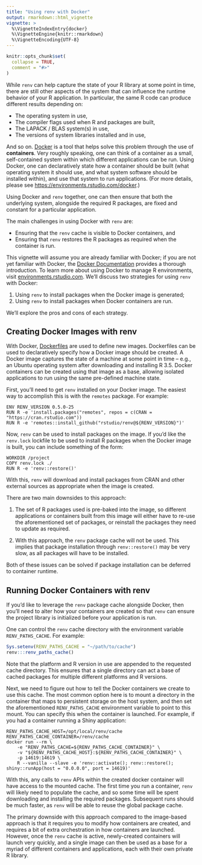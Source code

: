 ```yaml
---
title: "Using renv with Docker"
output: rmarkdown::html_vignette
vignette: >
  %\VignetteIndexEntry{docker}
  %\VignetteEngine{knitr::rmarkdown}
  %\VignetteEncoding{UTF-8}
---
```


```r
knitr::opts_chunk$set(
  collapse = TRUE,
  comment = "#>"
)
```

While `renv` can help capture the state of your R library at some point in time,
there are still other aspects of the system that can influence the runtime
behavior of your R application. In particular, the same R code can produce
different results depending on:

- The operating system in use,
- The compiler flags used when R and packages are built,
- The LAPACK / BLAS system(s) in use,
- The versions of system libraries installed and in use,

And so on. [Docker](https://www.docker.com/) is a tool that helps solve this
problem through the use of __containers__. Very roughly speaking, one can think
of a container as a small, self-contained system within which different
applications can be run. Using Docker, one can declaratively state how a
container should be built (what operating system it should use, and what system
software should be installed within), and use that system to run applications.
(For more details, please see <https://environments.rstudio.com/docker>.)

Using Docker and `renv` together, one can then ensure that both the underlying
system, alongside the required R packages, are fixed and constant for a
particular application.

The main challenges in using Docker with `renv` are:

- Ensuring that the `renv` cache is visible to Docker containers, and
- Ensuring that `renv` restores the R packages as required when the
  container is run.

This vignette will assume you are already familiar with Docker; if you are not
yet familiar with Docker, the [Docker Documentation](https://docs.docker.com/)
provides a thorough introduction. To learn more about using Docker to manage R
environments, visit
[environments.rstudio.com](https://environments.rstudio.com/docker.html). We'll
discuss two strategies for using `renv` with Docker:

1. Using `renv` to install packages when the Docker image is generated;
2. Using `renv` to install packages when Docker containers are run.

We'll explore the pros and cons of each strategy.

## Creating Docker Images with renv

With Docker, [Dockerfiles](https://docs.docker.com/engine/reference/builder/)
are used to define new images. Dockerfiles can be used to declaratively specify
how a Docker image should be created. A Docker image captures the state of a
machine at some point in time -- e.g., an Ubuntu operating system after
downloading and installing R 3.5. Docker containers can be created using that
image as a base, allowing isolated applications to run using the same
pre-defined machine state.

First, you'll need to get `renv` installed on your Docker image. The easiest
way to accomplish this is with the `remotes` package. For example:

```
ENV RENV_VERSION 0.5.0-25
RUN R -e 'install.packages("remotes", repos = c(CRAN = "https://cran.rstudio.com"))
RUN R -e 'remotes::install_github("rstudio/renv@${RENV_VERSION}")'
```

Now, `renv` can be used to install packages on the image. If you'd like the
`renv.lock` lockfile to be used to install R packages when the Docker image is
built, you can include something of the form:

```
WORKDIR /project
COPY renv.lock ./
RUN R -e 'renv::restore()'
```

With this, `renv` will download and install packages from CRAN and other
external sources as appropriate when the image is created.

There are two main downsides to this approach:

1. The set of R packages used is pre-baked into the image, so different
   applications or containers built from this image will either have to
   re-use the aforementioned set of packages, or reinstall the packages
   they need to update as required.

2. With this approach, the `renv` package cache will not be used. This
   implies that package installation through `renv::restore()` may be
   very slow, as all packages will have to be installed.

Both of these issues can be solved if package installation can be
deferred to container runtime.


## Running Docker Containers with renv

If you'd like to leverage the `renv` package cache alongside Docker, then
you'll need to alter how your containers are created so that `renv` can
ensure the project library is initialized before your application is run.

One can control the `renv` cache directory with the environment variable
`RENV_PATHS_CACHE`. For example:

```r
Sys.setenv(RENV_PATHS_CACHE = "~/path/to/cache")
renv:::renv_paths_cache()
```

Note that the platform and R version in use are appended to the requested
cache directory. This ensures that a single directory can act a base of
cached packages for multiple different platforms and R versions.

Next, we need to figure out how to tell the Docker containers we create
to use this cache. The most common option here is to mount a directory
in the container that maps to persistent storage on the host system, and
then set the aforementioned `RENV_PATHS_CACHE` environment variable to
point to this mount. You can specify this when the container is launched.
For example, if you had a container running a Shiny application:

```
RENV_PATHS_CACHE_HOST=/opt/local/renv/cache
RENV_PATHS_CACHE_CONTAINER=/renv/cache
docker run --rm \
    -e "RENV_PATHS_CACHE=${RENV_PATHS_CACHE_CONTAINER}" \
    -v "${RENV_PATHS_CACHE_HOST}:${RENV_PATHS_CACHE_CONTAINER}" \
    -p 14619:14619 \
    R --vanilla --slave -e 'renv::activate(); renv::restore(); shiny::runApp(host = "0.0.0.0", port = 14619)'
```

With this, any calls to `renv` APIs within the created docker container will
have access to the mounted cache. The first time you run a container, `renv`
will likely need to populate the cache, and so some time will be spent
downloading and installing the required packages. Subsequent runs should be much
faster, as `renv` will be able to reuse the global package cache.

The primary downside with this approach compared to the image-based approach
is that it requires you to modify how containers are created, and requires
a bit of extra orchestration in how containers are launched. However, once
the `renv` cache is active, newly-created containers will launch very quickly,
and a single image can then be used as a base for a myriad of different
containers and applications, each with their own private R library.

